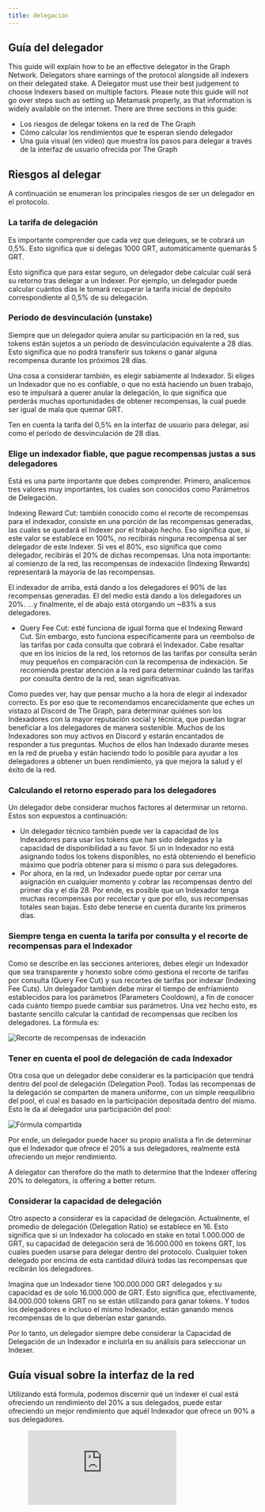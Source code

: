 ```yaml
---
title: delegación
---
```



## Guía del delegador

This guide will explain how to be an effective delegator in the Graph Network. Delegators share earnings of the protocol alongside all indexers on their delegated stake. A Delegator must use their best judgement to choose Indexers based on multiple factors. Please note this guide will not go over steps such as setting up Metamask properly, as that information is widely available on the internet. There are three sections in this guide:

- Los riesgos de delegar tokens en la red de The Graph
- Cómo calcular los rendimientos que te esperan siendo delegador
- Una guía visual (en vídeo) que muestra los pasos para delegar a través de la interfaz de usuario ofrecida por The Graph

## Riesgos al delegar

A continuación se enumeran los principales riesgos de ser un delegador en el protocolo.

### La tarifa de delegación

Es importante comprender que cada vez que delegues, se te cobrará un 0,5%. Esto significa que si delegas 1000 GRT, automáticamente quemarás 5 GRT.

Esto significa que para estar seguro, un delegador debe calcular cuál será su retorno tras delegar a un Indexer. Por ejemplo, un delegador puede calcular cuántos días le tomará recuperar la tarifa inicial de depósito correspondiente al 0,5% de su delegación.

### Periodo de desvinculación (unstake)

Siempre que un delegador quiera anular su participación en la red, sus tokens están sujetos a un período de desvinculación equivalente a 28 días. Esto significa que no podrá transferir sus tokens o ganar alguna recompensa durante los próximos 28 días.

Una cosa a considerar también, es elegir sabiamente al Indexador. Si eliges un Indexador que no es confiable, o que no está haciendo un buen trabajo, eso te impulsará a querer anular la delegación, lo que significa que perderás muchas oportunidades de obtener recompensas, la cual puede ser igual de mala que quemar GRT.

<div sx={{ mx: 'auto', maxWidth: '400px' }}>
  Ten en cuenta la tarifa del 0,5% en la interfaz de usuario para delegar, así como el período de desvinculación de 28 días.
</div>

### Elige un indexador fiable, que pague recompensas justas a sus delegadores

Está es una parte importante que debes comprender. Primero, analicemos tres valores muy importantes, los cuales son conocidos como Parámetros de Delegación.

Indexing Reward Cut: también conocido como el recorte de recompensas para el indexador, consiste en una porción de las recompensas generadas, las cuales se quedará el Indexer por el trabajo hecho. Eso significa que, si este valor se establece en 100%, no recibirás ninguna recompensa al ser delegador de este Indexer. Si ves el 80%, eso significa que como delegador, recibirás el 20% de dichas recompensas. Una nota importante: al comienzo de la red, las recompensas de indexación (Indexing Rewards) representará la mayoría de las recompensas.

<div sx={{ mx: 'auto', maxWidth: '700px' }}>
  El indexador de arriba, está dando a los delegadores el 90% de las recompensas generadas. El del medio está dando a los delegadores un 20%. ...y finalmente, el de abajo está
  otorgando un ~83% a sus delegadores.
</div>

- Query Fee Cut: esté funciona de igual forma que el Indexing Reward Cut. Sin embargo, esto funciona específicamente para un reembolso de las tarifas por cada consulta que cobrará el Indexador. Cabe resaltar que en los inicios de la red, los retornos de las tarifas por consulta serán muy pequeños en comparación con la recompensa de indexación. Se recomienda prestar atención a la red para determinar cuándo las tarifas por consulta dentro de la red, sean significativas.

Como puedes ver, hay que pensar mucho a la hora de elegir al indexador correcto. Es por eso que te recomendamos encarecidamente que eches un vistazo al Discord de The Graph, para determinar quiénes son los Indexadores con la mayor reputación social y técnica, que puedan lograr beneficiar a los delegadores de manera sostenible. Muchos de los Indexadores son muy activos en Discord y estarán encantados de responder a tus preguntas. Muchos de ellos han Indexado durante meses en la red de prueba y están haciendo todo lo posible para ayudar a los delegadores a obtener un buen rendimiento, ya que mejora la salud y el éxito de la red.

### Calculando el retorno esperado para los delegadores

Un delegador debe considerar muchos factores al determinar un retorno. Estos son expuestos a continuación:

- Un delegador técnico también puede ver la capacidad de los Indexadores para usar los tokens que han sido delegados y la capacidad de disponibilidad a su favor. Si un in Indexador no está asignando todos los tokens disponibles, no está obteniendo el beneficio máximo que podría obtener para sí mismo o para sus delegadores.
- Por ahora, en la red, un Indexador puede optar por cerrar una asignación en cualquier momento y cobrar las recompensas dentro del primer día y el día 28. Por ende, es posible que un Indexador tenga muchas recompensas por recolectar y que por ello, sus recompensas totales sean bajas. Esto debe tenerse en cuenta durante los primeros días.

### Siempre tenga en cuenta la tarifa por consulta y el recorte de recompensas para el Indexador

Como se describe en las secciones anteriores, debes elegir un Indexador que sea transparente y honesto sobre cómo gestiona el recorte de tarifas por consulta (Query Fee Cut) y sus recortes de tarifas por indexar (Indexing Fee Cuts). Un delegador también debe mirar el tiempo de enfriamiento establecidos para los parámetros (Parameters Cooldown), a fin de conocer cada cuánto tiempo puede cambiar sus parámetros. Una vez hecho esto, es bastante sencillo calcular la cantidad de recompensas que reciben los delegadores. La fórmula es:

![Recorte de recompensas de indexación](/img/Delegation-Reward-Formula.png)

### Tener en cuenta el pool de delegación de cada Indexador

Otra cosa que un delegador debe considerar es la participación que tendrá dentro del pool de delegación (Delegation Pool). Todas las recompensas de la delegación se comparten de manera uniforme, con un simple reequilibrio del pool, el cual es basado en la participación depositada dentro del mismo. Esto le da al delegador una participación del pool:

![Fórmula compartida](/img/Share-Forumla.png)

Por ende, un delegador puede hacer su propio analista a fin de determinar que el Indexador que ofrece el 20% a sus delegadores, realmente está ofreciendo un mejor rendimiento.

A delegator can therefore do the math to determine that the Indexer offering 20% to delegators, is offering a better return.

### Considerar la capacidad de delegación

Otro aspecto a considerar es la capacidad de delegación. Actualmente, el promedio de delegación (Delegation Ratio) se establece en 16. Esto significa que si un Indexador ha colocado en stake en total 1.000.000 de GRT, su capacidad de delegación será de 16.000.000 en tokens GRT, los cuales pueden usarse para delegar dentro del protocolo. Cualquier token delegado por encima de esta cantidad diluirá todas las recompensas que recibirán los delegadores.

Imagina que un Indexador tiene 100.000.000 GRT delegados y su capacidad es de solo 16.000.000 de GRT. Esto significa que, efectivamente, 84.000.000 tokens GRT no se están utilizando para ganar tokens. Y todos los delegadores e incluso el mismo Indexador, están ganando menos recompensas de lo que deberían estar ganando.

Por lo tanto, un delegador siempre debe considerar la Capacidad de Delegación de un Indexador e incluirla en su análisis para seleccionar un Indexer.

## Guía visual sobre la interfaz de la red

Utilizando está formula, podemos discernir qué un Indexer el cual está ofreciendo un rendimiento del 20% a sus delegados, puede estar ofreciendo un mejor rendimiento que aquél Indexador que ofrece un 90% a sus delegadores.

<figure className="video-container">
  <iframe className="video-iframe" src="https://www.youtube.com/embed/2G7S2gdURdc" frameBorder="0" allowFullScreen />
</figure>
